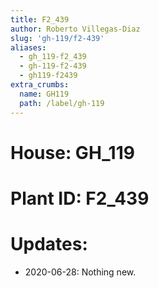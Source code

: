 ```yaml
---
title: F2_439
author: Roberto Villegas-Diaz
slug: 'gh-119/f2-439'
aliases:
  - gh_119-f2_439
  - gh-119-f2-439
  - gh119-f2439
extra_crumbs:
  name: GH119
  path: /label/gh-119
---
```


# **House**: GH_119
# **Plant ID**: F2_439
# **Updates**: 
 - 2020-06-28: Nothing new.
